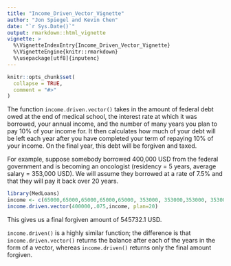 ```yaml
---
title: "Income_Driven_Vector_Vignette"
author: "Jon Spiegel and Kevin Chen"
date: "`r Sys.Date()`"
output: rmarkdown::html_vignette
vignette: >
  %\VignetteIndexEntry{Income_Driven_Vector_Vignette}
  %\VignetteEngine{knitr::rmarkdown}
  %\usepackage[utf8]{inputenc}
---
```


```r
knitr::opts_chunk$set(
  collapse = TRUE,
  comment = "#>"
)
```

The function `income.driven.vector()` takes in the amount of federal debt owed at the end of medical school, the interest rate at which it was borrowed, your annual income, and the number of many years you plan to pay 10% of your income for. It then calculates how much of your debt will be left each year after you have completed your term of repaying 10% of your income. On the final year, this debt will be forgiven and taxed.
    
For example, suppose somebody borrowed 400,000 USD from the federal government and is becoming an oncologist (residency = 5 years, average salary = 353,000 USD). We will assume they borrowed at a rate of 7.5% and that they will pay it back over 20 years.

```r
library(MedLoans)
income <- c(65000,65000,65000,65000,65000, 353000, 353000,353000, 353000,353000, 353000,353000, 353000,353000, 353000,353000, 353000,353000, 353000,353000)
income.driven.vector(400000,.075,income, plan=20)
```

This gives us a final forgiven amount of 545732.1 USD.
    
`income.driven()` is a highly similar function; the difference is that `income.driven.vector()` returns the balance after each of the years in the form of a vector, whereas `income.driven()` returns only the final amount forgiven.